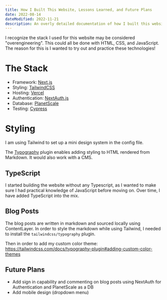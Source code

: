 ```yaml
---
title: How I Built This Website, Lessons Learned, and Future Plans
date: 2022-08-14
dateModified: 2022-11-21
description: An overly detailed documentation of how I built this website, including everything I learned during the process.
---
```


I recognize the stack I used for this website may be considered "overengineering". This could all be done with HTML, CSS, and JavaScript. The reason for this is I wanted to try out and practice these technologies!

# The Stack

- Framework: [Next.js](https://nextjs.org/)
- Styling: [TailwindCSS](https://tailwindcss.com/)
- Hosting: [Vercel](https://vercel.com/)
- Authentication: [NextAuth.js](https://next-auth.js.org/)
- Database: [PlanetScale](https://planetscale.com/)
- Testing: [Cypress](https://www.cypress.io/)

# Styling

I am using Tailwind to set up a mini design system in the config file.

The [Typography](https://tailwindcss.com/docs/typography-plugin) plugin enables adding styling to HTML rendered from Markdown. It would also work with a CMS.

## TypeScript

I started building the website without any Typescript, as I wanted to make sure I had practical knowledge of JavaScript before moving on. Over time, I have added TypeScript into the mix.

## Blog Posts

The blog posts are written in markdown and sourced locally using ContentLayer. In order to style the markdown while using Tailwind, I needed to install the `tailwindcss/typography` plugin.

Then in order to add my custom color theme:
https://tailwindcss.com/docs/typography-plugin#adding-custom-color-themes

## Future Plans

- Add sign in capability and commenting on blog posts using NextAuth for Authentication and PlanetScale as a DB
- Add mobile design (dropdown menu)
